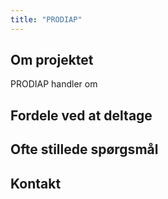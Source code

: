 ```yaml
---
title: "PRODIAP"
---
```


## Om projektet
PRODIAP handler om

## Fordele ved at deltage


## Ofte stillede spørgsmål


## Kontakt

